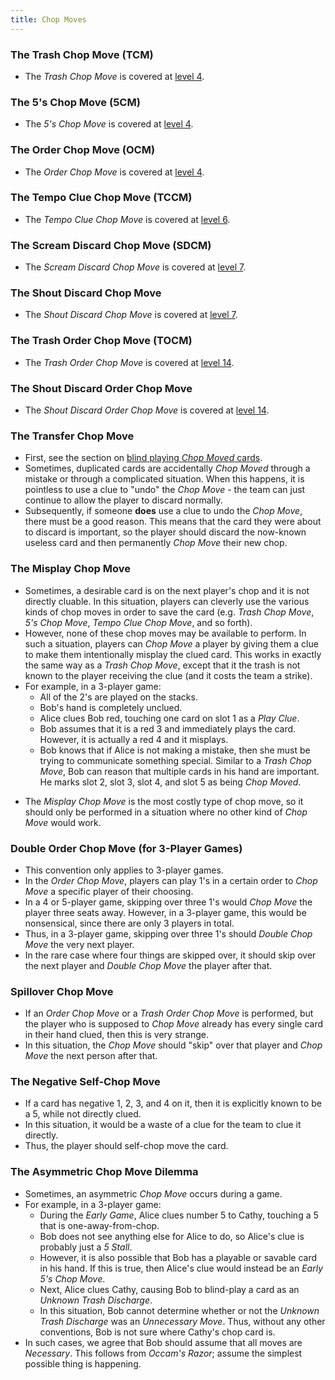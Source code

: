 ```yaml
---
title: Chop Moves
---
```



### The Trash Chop Move (TCM)

- The _Trash Chop Move_ is covered at [level 4](../level-4.mdx#the-trash-chop-move-tcm).

### The 5's Chop Move (5CM)

- The _5's Chop Move_ is covered at [level 4](../level-4.mdx#the-5s-chop-move-5cm).

### The Order Chop Move (OCM)

- The _Order Chop Move_ is covered at [level 4](../level-4.mdx#the-order-chop-move-ocm).

### The Tempo Clue Chop Move (TCCM)

- The _Tempo Clue Chop Move_ is covered at [level 6](../level-6.mdx#the-tempo-clue-chop-move-tccm).

### The Scream Discard Chop Move (SDCM)

- The _Scream Discard Chop Move_ is covered at [level 7](../level-7.mdx#the-scream-discard-chop-move-sdcm).

### The Shout Discard Chop Move

- The _Shout Discard Chop Move_ is covered at [level 7](../level-7.mdx#the-shout-discard-chop-move).

### The Trash Order Chop Move (TOCM)

- The _Trash Order Chop Move_ is covered at [level 14](../level-7.mdx#the-trash-order-chop-move-tocm).

### The Shout Discard Order Chop Move

- The _Shout Discard Order Chop Move_ is covered at [level 14](../level-7.mdx#the-shout-discard-order-chop-move).

### The Transfer Chop Move

- First, see the section on [blind playing _Chop Moved_ cards](../level-7.mdx#blind-playing-chop-moved-cards).
- Sometimes, duplicated cards are accidentally _Chop Moved_ through a mistake or through a complicated situation. When this happens, it is pointless to use a clue to "undo" the _Chop Move_ - the team can just continue to allow the player to discard normally.
- Subsequently, if someone **does** use a clue to undo the _Chop Move_, there must be a good reason. This means that the card they were about to discard is important, so the player should discard the now-known useless card and then permanently _Chop Move_ their new chop.

### The Misplay Chop Move

- Sometimes, a desirable card is on the next player's chop and it is not directly cluable. In this situation, players can cleverly use the various kinds of chop moves in order to save the card (e.g. _Trash Chop Move_, _5's Chop Move_, _Tempo Clue Chop Move_, and so forth).
- However, none of these chop moves may be available to perform. In such a situation, players can _Chop Move_ a player by giving them a clue to make them intentionally misplay the clued card. This works in exactly the same way as a _Trash Chop Move_, except that it the trash is not known to the player receiving the clue (and it costs the team a strike).
- For example, in a 3-player game:
  - All of the 2's are played on the stacks.
  - Bob's hand is completely unclued.
  - Alice clues Bob red, touching one card on slot 1 as a _Play Clue_.
  - Bob assumes that it is a red 3 and immediately plays the card. However, it is actually a red 4 and it misplays.
  - Bob knows that if Alice is not making a mistake, then she must be trying to communicate something special. Similar to a _Trash Chop Move_, Bob can reason that multiple cards in his hand are important. He marks slot 2, slot 3, slot 4, and slot 5 as being _Chop Moved_.

<MisplayChopMove />

- The _Misplay Chop Move_ is the most costly type of chop move, so it should only be performed in a situation where no other kind of _Chop Move_ would work.

### Double Order Chop Move (for 3-Player Games)

- This convention only applies to 3-player games.
- In the _Order Chop Move_, players can play 1's in a certain order to _Chop Move_ a specific player of their choosing.
- In a 4 or 5-player game, skipping over three 1's would _Chop Move_ the player three seats away. However, in a 3-player game, this would be nonsensical, since there are only 3 players in total.
- Thus, in a 3-player game, skipping over three 1's should _Double Chop Move_ the very next player.
- In the rare case where four things are skipped over, it should skip over the next player and _Double Chop Move_ the player after that.

<DoubleOrderChopMove />

### Spillover Chop Move

- If an _Order Chop Move_ or a _Trash Order Chop Move_ is performed, but the player who is supposed to _Chop Move_ already has every single card in their hand clued, then this is very strange.
- In this situation, the _Chop Move_ should "skip" over that player and _Chop Move_ the next person after that.

### The Negative Self-Chop Move

- If a card has negative 1, 2, 3, and 4 on it, then it is explicitly known to be a 5, while not directly clued.
- In this situation, it would be a waste of a clue for the team to clue it directly.
- Thus, the player should self-chop move the card.

### The Asymmetric Chop Move Dilemma

- Sometimes, an asymmetric _Chop Move_ occurs during a game.
- For example, in a 3-player game:
  - During the _Early Game_, Alice clues number 5 to Cathy, touching a 5 that is one-away-from-chop.
  - Bob does not see anything else for Alice to do, so Alice's clue is probably just a _5 Stall_.
  - However, it is also possible that Bob has a playable or savable card in his hand. If this is true, then Alice's clue would instead be an _Early 5's Chop Move_.
  - Next, Alice clues Cathy, causing Bob to blind-play a card as an _Unknown Trash Discharge_.
  - In this situation, Bob cannot determine whether or not the _Unknown Trash Discharge_ was an _Unnecessary Move_. Thus, without any other conventions, Bob is not sure where Cathy's chop card is.
- In such cases, we agree that Bob should assume that all moves are _Necessary_. This follows from _Occam's Razor_; assume the simplest possible thing is happening.
